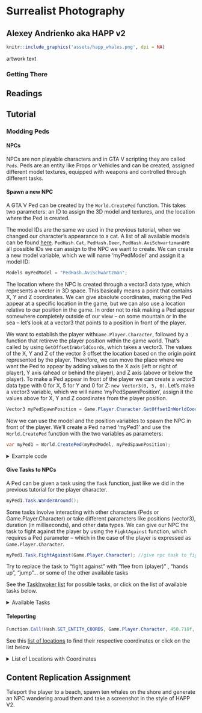 # Surrealist Photography

## Alexey Andrienko aka HAPP v2

```r
knitr::include_graphics('assets/happ_whales.png', dpi = NA)
```
artwork text

### Getting There

## Readings

## Tutorial

### Modding Peds

#### NPCs

NPCs are non playable characters and in GTA V scripting they are called ```Peds```. Peds are an entity like Props or Vehicles and can be created, assigned different model textures, equipped with weapons and controlled through different tasks. 

#### Spawn a new NPC

A GTA V Ped can be created by the ```World.CreatePed``` function. This takes two parameters: an ID to assign the 3D model and textures, and the location where the Ped is created.

The model IDs are the same we used in the previous tutorial, when we changed our character's appearance to a cat. A list of all available models can be found [here](https://wiki.gtanet.work/index.php/Peds). ```PedHash.Cat```, ```PedHash.Deer```, ```PedHash.AviSchwartzman```are all possible IDs we can assign to the NPC we want to create.
We can create a new model variable, which we will name 'myPedModel' and assign it a model ID:
```cs 
Models myPedModel = "PedHash.AviSchwartzman";
```

The location where the NPC is created through a vector3 data type, which represents a vector in 3D space. This basically means a point that contains X, Y and Z coordinates. We can give absolute coordinates, making the Ped appear at a specific location in the game, but we can also use a location relative to our position in the game. In order not to risk making a Ped appear somewhere completely outside of our view – on some mountain or in the sea – let's look at a vector3 that points to a position in front of the player.

We want to establish the player with```Game.Player.Character```, followed by a function that retireve the player position within the game world. That's called by using ```GetOffsetInWorldCoords```, which takes a vector3. The values of the X, Y and Z of the vector 3 offset the location based on the origin point represented by the player. Therefore, we can move the place where we want the Ped to appear by adding values to the X axis (left or right of player), Y axis (ahead or behind the player), and Z axis (above or below the player).
To make a Ped appear in front of the player we can create a vector3 data type with 0 for X, 5 for Y and 0 for Z: ```new Vector3(0, 5, 0)```. Let's make a vector3 variable, which we will name 'myPedSpawnPosition', assign it the values above for X, Y and Z coordinates from the player position.
```cs
Vector3 myPedSpawnPosition = Game.Player.Character.GetOffsetInWorldCoords(new Vector3(0, 5, 0));
```

Now we can use the model and the position variables to spawn the NPC in front of the player. We'll create a Ped named 'myPed1' and use the ```World.CreatePed``` function with the two variables as parameters:
```cs
var myPed1 = World.CreatePed(myPedModel, myPedSpawnPosition); 
```

<details>
  <summary>Example code</summary>

```cs
using System;
using System.Collections.Generic;
using System.Linq;
using System.Text;
using System.Threading.Tasks;
 
using GTA;
using GTA.Math;
using System.Windows.Forms;
using System.Drawing;
using GTA.Native;
 
 
namespace moddingTutorial
{
    public class moddingTutorial : Script
    {
		public moddingTutorial()
		{
			this.Tick += onTick;
			this.KeyUp += onKeyUp;
			this.KeyDown += onKeyDown;
		}
 
		private void onTick(object sender, EventArgs e) //this function gets executed continuously 
		{
		}
 
		private void onKeyUp(object sender, KeyEventArgs e)//everything inside here is executed only when we release a key
		{
		}
 
		private void onKeyDown(object sender, KeyEventArgs e) //everything inside here is executed only when we press a key
		{
			//when pressing 'K'
			if(e.KeyCode == Keys.K)
			{
				//select a model and store it in a variable
				Models myPedModel = "PedHash.AviSchwartzman";
        //create a position relative to the player
        Vector3 myPedSpawnPosition = Game.Player.Character.GetOffsetInWorldCoords(new Vector3(0, 5, 0));
        //create a Ped with the chosen model, spawning at the chosen position
        var myPed1 = World.CreatePed(myPedModel, myPedSpawnPosition); 
			}
		}
	}
}
```
</details>


#### Give Tasks to NPCs

A Ped can be given a task using the ```Task``` function, just like we did in the previous tutorial for the player character.
```cs
myPed1.Task.WanderAround();
```
Some tasks involve interacting with other characters (Peds or Game.Player.Character) or take different parameters like positions (vector3), duration (in milliseconds), and other data types.
We can give our NPC the task to fight against the player by using the ```FightAgainst``` function, which requires a Ped parameter – which in the case of the player is expressed as ```Game.Player.Character```.
```cs
myPed1.Task.FightAgainst(Game.Player.Character); //give npc task to fight against player
```

Try to replace the task to “fight against” with “flee from (player)” , “hands up”, “jump”... or some of the other available tasks

See the [TaskInvoker list](https://nitanmarcel.github.io/shvdn-docs.github.io/class_g_t_a_1_1_task_invoker.html) for possible tasks, or click on the list of available tasks below. 

<details>
  <summary>Available Tasks</summary>

```cs
void AchieveHeading (float heading, int timeout=0)
 
void AimAt (Entity target, int duration)
 
void AimAt (Vector3 target, int duration)
 
void Arrest (Ped ped)
 
void ChatTo (Ped ped)
 
void Jump ()
 
void Climb ()
 
void ClimbLadder ()
 
void Cower (int duration)
 
void ChaseWithGroundVehicle (Ped target)
 
void ChaseWithHelicopter (Ped target, Vector3 offset)
 
void ChaseWithPlane (Ped target, Vector3 offset)
 
void CruiseWithVehicle (Vehicle vehicle, float speed, DrivingStyle style=DrivingStyle.Normal)
 
void DriveTo (Vehicle vehicle, Vector3 target, float radius, float speed, DrivingStyle style=DrivingStyle.Normal)
 
void EnterAnyVehicle (VehicleSeat seat=VehicleSeat.Any, int timeout=-1, float speed=1f, EnterVehicleFlags flag=EnterVehicleFlags.None)
 
void EnterVehicle (Vehicle vehicle, VehicleSeat seat=VehicleSeat.Any, int timeout=-1, float speed=1f, EnterVehicleFlags flag=EnterVehicleFlags.None)
 
void FightAgainst (Ped target)
 
void FightAgainst (Ped target, int duration)
 
void FightAgainstHatedTargets (float radius)
 
void FightAgainstHatedTargets (float radius, int duration)
 
void FleeFrom (Ped ped, int duration=-1)
 
void FleeFrom (Vector3 position, int duration=-1)
 
void FollowPointRoute (params Vector3[] points)
 
void FollowPointRoute (float movementSpeed, params Vector3[] points)
 
void FollowToOffsetFromEntity (Entity target, Vector3 offset, float movementSpeed, int timeout=-1, float distanceToFollow=10f, bool persistFollowing=true)
 
void GoTo (Entity target, Vector3 offset=default(Vector3), int timeout=-1)
 
void GoTo (Vector3 position, int timeout=-1)
 
void GoStraightTo (Vector3 position, int timeout=-1, float targetHeading=0f, float distanceToSlide=0f)
 
void GuardCurrentPosition ()
 
void HandsUp (int duration)
 
void LandPlane (Vector3 startPosition, Vector3 touchdownPosition, Vehicle plane=null)
 
void LeaveVehicle (LeaveVehicleFlags flags=LeaveVehicleFlags.None)
 
void LeaveVehicle (Vehicle vehicle, bool closeDoor)
 
void LeaveVehicle (Vehicle vehicle, LeaveVehicleFlags flags)
 
void LookAt (Entity target, int duration=-1)

void LookAt (Vector3 position, int duration=-1)
  
void ParachuteTo (Vector3 position)
 
void ParkVehicle (Vehicle vehicle, Vector3 position, float heading, float radius=20.0f, bool keepEngineOn=false)
 
void PerformSequence (TaskSequence sequence)
 
void PlayAnimation (string animDict, string animName)
 
void PlayAnimation (string animDict, string animName, float speed, int duration, float playbackRate)
 
void PlayAnimation (string animDict, string animName, float blendInSpeed, int duration, AnimationFlags flags)
 
void PlayAnimation (string animDict, string animName, float blendInSpeed, float blendOutSpeed, int duration, AnimationFlags flags, float playbackRate)
 
void RappelFromHelicopter ()
 
void ReactAndFlee (Ped ped)
 
void ReloadWeapon ()
 
void RunTo (Vector3 position, bool ignorePaths=false, int timeout=-1)
 
void ShootAt (Ped target, int duration=-1, FiringPattern pattern=FiringPattern.Default)
 
void ShootAt (Vector3 position, int duration=-1, FiringPattern pattern=FiringPattern.Default)
 
void ShuffleToNextVehicleSeat (Vehicle vehicle=null)
 
void Skydive ()
 
void SlideTo (Vector3 position, float heading)
 
void StandStill (int duration)
 
void StartScenario (string name, float heading)
 
void StartScenario (string name, Vector3 position, float heading)
 
void SwapWeapon ()
 
void TurnTo (Entity target, int duration=-1)
 
void TurnTo (Vector3 position, int duration=-1)
 
void UseParachute ()
 
void UseMobilePhone ()
 
void UseMobilePhone (int duration)
 
void PutAwayParachute ()
 
void PutAwayMobilePhone ()
 
void VehicleChase (Ped target)
 
void VehicleShootAtPed (Ped target)
 
void Wait (int duration)
 
void WanderAround ()
 
void WanderAround (Vector3 position, float radius)
 
void WarpIntoVehicle (Vehicle vehicle, VehicleSeat seat)
 
void WarpOutOfVehicle (Vehicle vehicle)
 
void ClearAll ()
 
void ClearAllImmediately ()
 
void ClearLookAt ()
 
void ClearSecondary ()
 
void ClearAnimation (string animSet, string animName)
```
</details>

#### Teleporting

```cs
Function.Call(Hash.SET_ENTITY_COORDS, Game.Player.Character, 450.718f, 5566.614f, 806.183f, 0, 0, 1);
```

See this [list of locations](https://gtaforums.com/topic/792877-list-of-over-100-coordinates-more-comming/) to find their respective coordinates or click on the list below

<details>
  <summary>List of Locations with Coordinates</summary>

Indoors
 
Strip Club DJ Booth X:126.135 Y:-1278.583 Z:29.270
Blaine County Savings Bank X:-109.299 Y:6464.035 Z:31.627
Police Station X:436.491 Y: -982.172 Z:30.699
Humane Labs Entrance X:3619.749 Y:2742.740 Z:28.690
Burnt FIB Building X:160.868 Y:-745.831 Z:250.063
10 Car Garage Back Room X:223.193 Y:-967.322 Z:99.000
Humane Labs Tunnel X:3525.495 Y:3705.301 Z:20.992
Ammunation Office X:12.494 Y:-1110.130 Z: 29.797
Ammunation Gun Range X: 22.153 Y:-1072.854 Z:29.797
Trevor's Meth Lab X:1391.773 Y:3608.716 Z:38.942
Pacific Standard Bank Vault X:255.851 Y: 217.030 Z:101.683
Lester's House X:1273.898 Y:-1719.304 Z:54.771
Floyd's Apartment X:-1150.703 Y:-1520.713 Z:10.633
FIB Top Floor X:135.733 Y:-749.216 Z:258.152
IAA Office X:117.220 Y:-620.938 Z:206.047
Pacific Standard Bank X:235.046 Y:216.434 Z:106.287
Fort Zancudo ATC entrance X:-2344.373 Y:3267.498 Z:32.811
Fort Zancudo ATC top floor X:-2358.132 Y:3249.754 Z:101.451
Torture Room X: 147.170 Y:-2201.804 Z:4.688
 
Outdoors
 
Main LS Customs X:-365.425 Y:-131.809 Z:37.873
Very High Up X:-129.964 Y:8130.873 Z:6705.307
IAA Roof X:134.085 Y:-637.859 Z:262.851
FIB Roof X:150.126 Y:-754.591 Z:262.865
Maze Bank Roof X:-75.015 Y:-818.215 Z:326.176
Top of the Mt Chilad X:450.718 Y:5566.614 Z:806.183
Most Northerly Point X:24.775 Y:7644.102 Z:19.055
Vinewood Bowl Stage X:686.245 Y:577.950 Z:130.461
Sisyphus Theater Stage X:205.316 Y:1167.378 Z:227.005
Galileo Observatory Roof X:-438.804 Y:1076.097 Z:352.411
Kortz Center X:-2243.810 Y:264.048 Z:174.615
Chumash Historic Family Pier X:-3426.683 Y:967.738 Z:8.347
Paleto Bay Pier X:-275.522 Y:6635.835 Z:7.425
God's thumb X:-1006.402 Y:6272.383 Z:1.503
Calafia Train Bridge X:-517.869 Y:4425.284 Z:89.795
Altruist Cult Camp X:-1170.841 Y:4926.646 Z:224.295
Maze Bank Arena Roof X:-324.300 Y:-1968.545 Z:67.002
Marlowe Vineyards X:-1868.971 Y:2095.674 Z:139.115
Hippy Camp X:2476.712 Y:3789.645 Z:41.226
Devin Weston's House X:-2639.872 Y:1866.812 Z:160.135
Abandon Mine X:-595.342 Y: 2086.008 Z:131.412
Weed Farm X:2208.777 Y:5578.235 Z:53.735
Stab City X: 126.975 Y:3714.419 Z:46.827
Airplane Graveyard Airplane Tail X:2395.096 Y:3049.616 Z:60.053
Satellite Dish Antenna X:2034.988 Y:2953.105 Z:74.602
Satellite Dishes X: 2062.123 Y:2942.055 Z:47.431
Windmill Top X:2026.677 Y:1842.684 Z:133.313
Sandy Shores Building Site Crane X:1051.209 Y:2280.452 Z:89.727
Rebel Radio X:736.153 Y:2583.143 Z:79.634
Quarry X:2954.196 Y:2783.410 Z:41.004
Palmer-Taylor Power Station Chimney X: 2732.931 Y: 1577.540 Z:83.671
Merryweather Dock X: 486.417 Y:-3339.692 Z:6.070
Cargo Ship X:899.678 Y:-2882.191 Z:19.013
Del Perro Pier X:-1850.127 Y:-1231.751 Z:13.017
Play Boy Mansion X:-1475.234 Y:167.088Z:55.841
Jolene Cranley-Evans Ghost X:3059.620 Y:5564.246 Z:197.091
NOOSE Headquarters X:2535.243 Y:-383.799 Z:92.993
Snowman X: 971.245 Y:-1620.993 Z:30.111
Oriental Theater X:293.089 Y:180.466 Z:104.301
Beach Skatepark X:-1374.881 Y:-1398.835 Z:6.141
Underpass Skatepark X:718.341 Y:-1218.714 Z: 26.014
Casino X:925.329 Y:46.152 Z:80.908
University of San Andreas X:-1696.866 Y:142.747 Z:64.372
La Puerta Freeway Bridge X: -543.932 Y:-2225.543 Z:122.366
Land Act Dam X: 1660.369 Y:-12.013 Z:170.020
Mount Gordo X: 2877.633 Y:5911.078 Z:369.624
Little Seoul X:-889.655 Y:-853.499 Z:20.566
Epsilon Building X:-695.025 Y:82.955 Z:55.855 Z:55.855
The Richman Hotel X:-1330.911 Y:340.871 Z:64.078
Vinewood sign X:711.362 Y:1198.134 Z:348.526
Los Santos Golf Club X:-1336.715 Y:59.051 Z:55.246
Chicken X:-31.010 Y:6316.830 Z:40.083
Little Portola X:-635.463 Y:-242.402 Z:38.175
Pacific Bluffs Country Club X:-3022.222 Y:39.968 Z:13.611
Vinewood Cemetery X:-1659993 Y:-128.399 Z:59.954
Paleto Forest Sawmill Chimney X:-549.467 Y:5308.221 Z:114.146
Mirror Park X:1070.206 Y:-711.958 Z:58.483
Rocket X:1608.698 Y:6438.096 Z:37.637
El Gordo Lighthouse X:3430.155 Y:5174.196 Z:41.280
</details>

## Content Replication Assignment
Teleport the player to a beach, spawn ten whales on the shore and generate an NPC wandering aroud them and take a screenshot in the style of HAPP V2.


